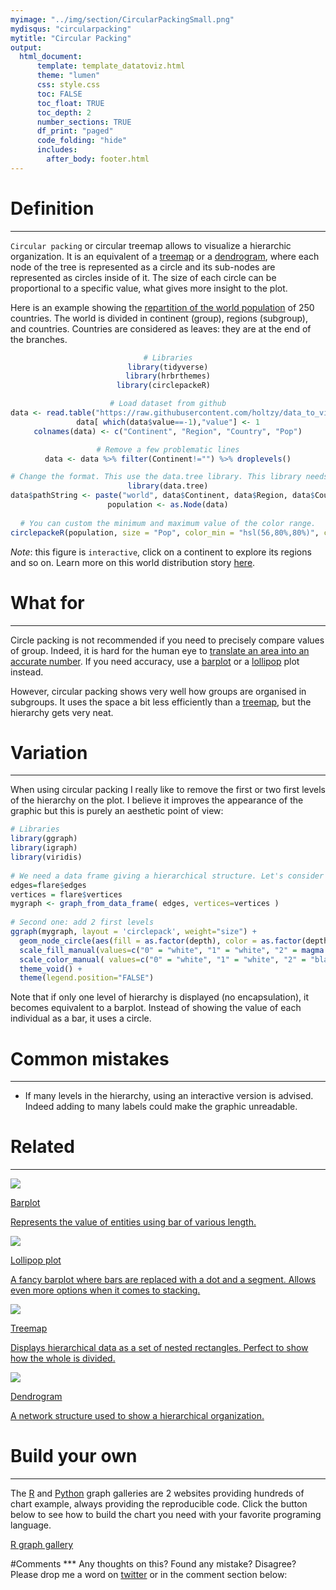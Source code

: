 ```yaml
---
myimage: "../img/section/CircularPackingSmall.png"
mydisqus: "circularpacking"
mytitle: "Circular Packing"
output:
  html_document:
      template: template_datatoviz.html
      theme: "lumen"
      css: style.css
      toc: FALSE
      toc_float: TRUE
      toc_depth: 2
      number_sections: TRUE
      df_print: "paged"
      code_folding: "hide"
      includes: 
        after_body: footer.html
---
```



<div class="mycontent">




# Definition {#definition}
***

`Circular packing` or circular treemap allows to visualize a hierarchic organization. It is an equivalent of a [treemap](https://www.data-to-viz.com/graph/treemap.html) or a [dendrogram](https://www.data-to-viz.com/graph/dendrogram.html), where each node of the tree is represented as a circle and its sub-nodes are represented as circles inside of it. The size of each circle can be proportional to a specific value, what gives more insight to the plot.  

Here is an example showing the [repartition of the world population](https://www.data-to-viz.com/story/SevCatOneNumNestedOneObsPerGroup.html) of 250 countries. The world is divided in continent (group), regions (subgroup), and countries. Countries are considered as leaves: they are at the end of the branches.

<center>

```r
# Libraries
library(tidyverse)
library(hrbrthemes)
library(circlepackeR)  

# Load dataset from github
data <- read.table("https://raw.githubusercontent.com/holtzy/data_to_viz/master/Example_dataset/11_SevCatOneNumNestedOneObsPerGroup.csv", header=T, sep=";")
data[ which(data$value==-1),"value"] <- 1
colnames(data) <- c("Continent", "Region", "Country", "Pop")

# Remove a few problematic lines
data <- data %>% filter(Continent!="") %>% droplevels()

# Change the format. This use the data.tree library. This library needs a column that looks like root/group/subgroup/..., so I build it
library(data.tree)
data$pathString <- paste("world", data$Continent, data$Region, data$Country, sep = "/")
population <- as.Node(data)
 
# You can custom the minimum and maximum value of the color range.
circlepackeR(population, size = "Pop", color_min = "hsl(56,80%,80%)", color_max = "hsl(341,30%,40%)")
```


</center>

*Note*: this figure is `interactive`, click on a continent to explore its regions and so on. Learn more on this world distribution story [here](https://www.data-to-viz.com/story/SevCatOneNumNestedOneObsPerGroup.html).




# What for
***

Circle packing is not recommended if you need to precisely compare values of group. Indeed, it is hard for the human eye to [translate an area into an accurate number](https://www.data-to-viz.com/caveat/bubble_hard.html). If you need accuracy, use a [barplot](https://www.data-to-viz.com/graph/barplot.html) or a [lollipop](https://www.data-to-viz.com/graph/lollipop.html) plot instead.  

However, circular packing shows very well how groups are organised in subgroups. It uses the space a bit less efficiently than a [treemap](https://www.data-to-viz.com/graph/treemap.html), but the hierarchy gets very neat.




# Variation {#variation}
***

When using circular packing I really like to remove the first or two first levels of the hierarchy on the plot. I believe it improves the appearance of the graphic but this is purely an aesthetic point of view:

```r
# Libraries
library(ggraph)
library(igraph)
library(viridis)
 
# We need a data frame giving a hierarchical structure. Let's consider the flare dataset:
edges=flare$edges
vertices = flare$vertices
mygraph <- graph_from_data_frame( edges, vertices=vertices )
 
# Second one: add 2 first levels
ggraph(mygraph, layout = 'circlepack', weight="size") + 
  geom_node_circle(aes(fill = as.factor(depth), color = as.factor(depth) )) +
  scale_fill_manual(values=c("0" = "white", "1" = "white", "2" = magma(4)[2], "3" = magma(4)[3], "4"=magma(4)[4])) +
  scale_color_manual( values=c("0" = "white", "1" = "white", "2" = "black", "3" = "black", "4"="black") ) +
  theme_void() + 
  theme(legend.position="FALSE")
```

Note that if only one level of hierarchy is displayed (no encapsulation), it becomes equivalent to a barplot. Instead of showing the value of each individual as a bar, it uses a circle.


# Common mistakes {#mistake}
***

- If many levels in the hierarchy, using an interactive version is advised. Indeed adding to many labels could make the graphic unreadable.

# Related {#related}
***

<div class="row">
  <div class="col-lg-3 col-md-6 col-sm-6">
  <a href="http://www.data-to-viz.com/graph/barplot.html" class="btn btn-primary mybtnrelated" style="margin-bottom:4px;white-space: normal !important;">
  <img  src="https://github.com/holtzy/data_to_viz/raw/master/img/section/BarSmall.png">
  <p class="mytitlerelated">Barplot</p>
  <p class="mytextrelated">Represents the value of entities using bar of various length.</p>
  </a>
  </div>
  <div class="col-lg-3 col-md-6 col-sm-6">
  <a href="http://www.data-to-viz.com/graph/lollipop.html" class="btn btn-primary mybtnrelated" style="margin-bottom:4px;white-space: normal !important;">
  <img  src="https://github.com/holtzy/data_to_viz/raw/master/img/section/LollipopSmall.png">
  <p class="mytitlerelated">Lollipop plot</p>
  <p class="mytextrelated">A fancy barplot where bars are replaced with a dot and a segment. Allows even more options when it comes to stacking.</p>
  </a>
  </div>
  <div class="col-lg-3 col-md-6 col-sm-6">
  <a href="http://www.data-to-viz.com/graph/treemap.html" class="btn btn-primary mybtnrelated" style="margin-bottom:4px;white-space: normal !important;">
  <img  src="https://github.com/holtzy/data_to_viz/raw/master/img/section/TreeSmall.png">
  <p class="mytitlerelated">Treemap</p>
  <p class="mytextrelated">Displays hierarchical data as a set of nested rectangles. Perfect to show how the whole is divided.</p>
  </a>
  </div>
  <div class="col-lg-3 col-md-6 col-sm-6">
  <a href="http://www.data-to-viz.com/graph/dendrogram.html" class="btn btn-primary mybtnrelated" style="margin-bottom:4px;white-space: normal !important;">
  <img  src="https://github.com/holtzy/data_to_viz/raw/master/img/section/DendrogramSmall.png">
  <p class="mytitlerelated">Dendrogram</p>
  <p class="mytextrelated">A network structure used to show a hierarchical organization.</p>
  </a>
  </div>
</div>



# Build your own {#code}
***

The [R](https://www.r-graph-gallery.com) and [Python](https://www.python-graph-gallery.com) graph galleries are 2 websites providing hundreds of chart example, always providing the reproducible code. Click the button below to see how to build the chart you need with your favorite programing language.

<p>
<a href="https://www.r-graph-gallery.com/circle-packing/" class="btn btn-primary">R graph gallery</a>
</p>



#Comments
***
Any thoughts on this? Found any mistake? Disagree? Please drop me a word on [twitter](https://twitter.com/R_Graph_Gallery) or in the comment section below:
<br>



</div>














